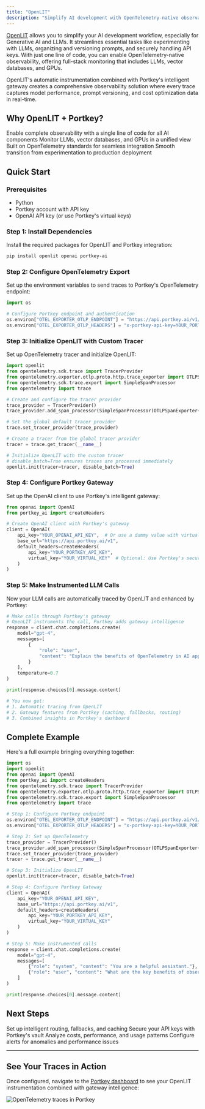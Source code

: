 ```yaml
---
title: "OpenLIT"
description: "Simplify AI development with OpenTelemetry-native observability and intelligent gateway routing"
---
```


[OpenLIT](https://openlit.io/) allows you to simplify your AI development workflow, especially for Generative AI and LLMs. It streamlines essential tasks like experimenting with LLMs, organizing and versioning prompts, and securely handling API keys. With just one line of code, you can enable OpenTelemetry-native observability, offering full-stack monitoring that includes LLMs, vector databases, and GPUs.

<Info>
OpenLIT's automatic instrumentation combined with Portkey's intelligent gateway creates a comprehensive observability solution where every trace captures model performance, prompt versioning, and cost optimization data in real-time.
</Info>

## Why OpenLIT + Portkey?

<CardGroup cols={2}>
<Card title="One-Line Instrumentation" icon="code">
Enable complete observability with a single line of code for all AI components
</Card>
<Card title="Full-Stack AI Monitoring" icon="layer-group">
Monitor LLMs, vector databases, and GPUs in a unified view
</Card>
<Card title="Native OpenTelemetry" icon="chart-network">
Built on OpenTelemetry standards for seamless integration
</Card>
<Card title="Production-Ready" icon="rocket">
Smooth transition from experimentation to production deployment
</Card>
</CardGroup>

## Quick Start

### Prerequisites

- Python
- Portkey account with API key
- OpenAI API key (or use Portkey's virtual keys)

### Step 1: Install Dependencies

Install the required packages for OpenLIT and Portkey integration:

```bash
pip install openlit openai portkey-ai
```

### Step 2: Configure OpenTelemetry Export

Set up the environment variables to send traces to Portkey's OpenTelemetry endpoint:

```python
import os

# Configure Portkey endpoint and authentication
os.environ["OTEL_EXPORTER_OTLP_ENDPOINT"] = "https://api.portkey.ai/v1/logs/otel"
os.environ["OTEL_EXPORTER_OTLP_HEADERS"] = "x-portkey-api-key=YOUR_PORTKEY_API_KEY"
```

### Step 3: Initialize OpenLIT with Custom Tracer

Set up OpenTelemetry tracer and initialize OpenLIT:

```python
import openlit
from opentelemetry.sdk.trace import TracerProvider
from opentelemetry.exporter.otlp.proto.http.trace_exporter import OTLPSpanExporter
from opentelemetry.sdk.trace.export import SimpleSpanProcessor
from opentelemetry import trace

# Create and configure the tracer provider
trace_provider = TracerProvider()
trace_provider.add_span_processor(SimpleSpanProcessor(OTLPSpanExporter()))

# Set the global default tracer provider
trace.set_tracer_provider(trace_provider)

# Create a tracer from the global tracer provider
tracer = trace.get_tracer(__name__)

# Initialize OpenLIT with the custom tracer
# disable_batch=True ensures traces are processed immediately
openlit.init(tracer=tracer, disable_batch=True)
```

### Step 4: Configure Portkey Gateway

Set up the OpenAI client to use Portkey's intelligent gateway:

```python
from openai import OpenAI
from portkey_ai import createHeaders

# Create OpenAI client with Portkey's gateway
client = OpenAI(
    api_key="YOUR_OPENAI_API_KEY",  # Or use a dummy value with virtual keys
    base_url="https://api.portkey.ai/v1",
    default_headers=createHeaders(
        api_key="YOUR_PORTKEY_API_KEY",
        virtual_key="YOUR_VIRTUAL_KEY"  # Optional: Use Portkey's secure key management
    )
)
```

### Step 5: Make Instrumented LLM Calls

Now your LLM calls are automatically traced by OpenLIT and enhanced by Portkey:

```python
# Make calls through Portkey's gateway
# OpenLIT instruments the call, Portkey adds gateway intelligence
response = client.chat.completions.create(
    model="gpt-4",
    messages=[
        {
            "role": "user",
            "content": "Explain the benefits of OpenTelemetry in AI applications"
        }
    ],
    temperature=0.7
)

print(response.choices[0].message.content)

# You now get:
# 1. Automatic tracing from OpenLIT
# 2. Gateway features from Portkey (caching, fallbacks, routing)
# 3. Combined insights in Portkey's dashboard
```

## Complete Example

Here's a full example bringing everything together:

```python
import os
import openlit
from openai import OpenAI
from portkey_ai import createHeaders
from opentelemetry.sdk.trace import TracerProvider
from opentelemetry.exporter.otlp.proto.http.trace_exporter import OTLPSpanExporter
from opentelemetry.sdk.trace.export import SimpleSpanProcessor
from opentelemetry import trace

# Step 1: Configure Portkey endpoint
os.environ["OTEL_EXPORTER_OTLP_ENDPOINT"] = "https://api.portkey.ai/v1/logs/otel"
os.environ["OTEL_EXPORTER_OTLP_HEADERS"] = "x-portkey-api-key=YOUR_PORTKEY_API_KEY"

# Step 2: Set up OpenTelemetry
trace_provider = TracerProvider()
trace_provider.add_span_processor(SimpleSpanProcessor(OTLPSpanExporter()))
trace.set_tracer_provider(trace_provider)
tracer = trace.get_tracer(__name__)

# Step 3: Initialize OpenLIT
openlit.init(tracer=tracer, disable_batch=True)

# Step 4: Configure Portkey Gateway
client = OpenAI(
    api_key="YOUR_OPENAI_API_KEY",
    base_url="https://api.portkey.ai/v1",
    default_headers=createHeaders(
        api_key="YOUR_PORTKEY_API_KEY",
        virtual_key="YOUR_VIRTUAL_KEY"
    )
)

# Step 5: Make instrumented calls
response = client.chat.completions.create(
    model="gpt-4",
    messages=[
        {"role": "system", "content": "You are a helpful assistant."},
        {"role": "user", "content": "What are the key benefits of observability in AI?"}
    ]
)

print(response.choices[0].message.content)
```

## Next Steps

<CardGroup cols={2}>
<Card title="Configure Gateway" icon="gear" href="/product/ai-gateway/configs">
Set up intelligent routing, fallbacks, and caching
</Card>
<Card title="Explore Virtual Keys" icon="key" href="/product/ai-gateway/virtual-keys">
Secure your API keys with Portkey's vault
</Card>
<Card title="View Analytics" icon="chart-line" href="/product/observability/analytics">
Analyze costs, performance, and usage patterns
</Card>
<Card title="Set Up Alerts" icon="bell" href="/product/observability/alerts">
Configure alerts for anomalies and performance issues
</Card>
</CardGroup>

---

## See Your Traces in Action

Once configured, navigate to the [Portkey dashboard](https://app.portkey.ai/logs) to see your OpenLIT instrumentation combined with gateway intelligence:

<Frame>
  <img src="/images/product/opentelemetry.png" alt="OpenTelemetry traces in Portkey" />
</Frame>
